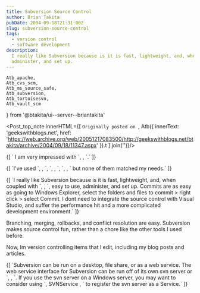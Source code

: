 ```yaml
---
title: Subversion Source Control
author: Brian Takita
pubDate: 2004-09-18T21:31:00Z
slug: subversion-source-control
tags:
  - version control
  - software development
description:
  I really like Subversion because is it is fast, lightweight, and, when coupled with Tortise, easy to use,
  administer, and set up.
---
```

	Atb_apache,
	Atb_cvs_scm,
	Atb_ms_source_safe,
	Atb_subversion,
	Atb_tortoisesvn,
	Atb_vault_scm
} from '@btakita/ui--server--briantakita'

<Post_top_note innerHTML={[
	`Originally posted on `,
	Atb({
		innerText: 'geekswithblogs.net',
		href: 'https://web.archive.org/web/20051217083500/http://geekswithblogs.net/btakita/archive/2004/09/18/11347.aspx'
	}).t
].join('')}/>
<p>
	{[
		`	I am very impressed with `,
		<Atb_subversion innerText="Subversion Source Control"/>,
		`.`
	]}
</p>
<p>
	{[
		`I've used `,
		<Atb_ms_source_safe/>,
		`, `,
		<Atb_vault_scm/>,
		`, `,
		<Atb_cvs_scm/>,
		` but none of them matched my needs.`
	]}
</p>
<p>
	{[
		`I really like Subversion because is it is fast, lightweight, and, when coupled with `,
		<Atb_tortoisesvn/>,
		`, easy to use, administer, and set up. Commits are as easy as going to Windows Explorer, select the folders and
		files to commit > right click > select Commit. I dont need to integrate the source control with Visual Studio,
		and suffer the performance hit and a more complicated development environment.`
	]}
</p>

Branching, merging, rollbacks, and conflict resolution are easy. Subversion makes source control fun, rather than a
chore like the other tools I used before.

Now, Im version controlling items that I edit, including my blog posts and articles.
<p>
	{[
		`Subversion can be run on a desktop, file share, or as a web service. The web service interface for Subversion
		can be run off of its own svn server or `,
		<Atb_apache/>,
		`. If you use the svn server on a Windows server, you may want to consider using `,
		<Atb href="https://web.archive.org/web/20051217083500/http://dark.clansoft.dk/~mbn/svnservice/">
			SVNService
		</Atb>,
		` to register the svn server as a Service.`
	]}
</p>
